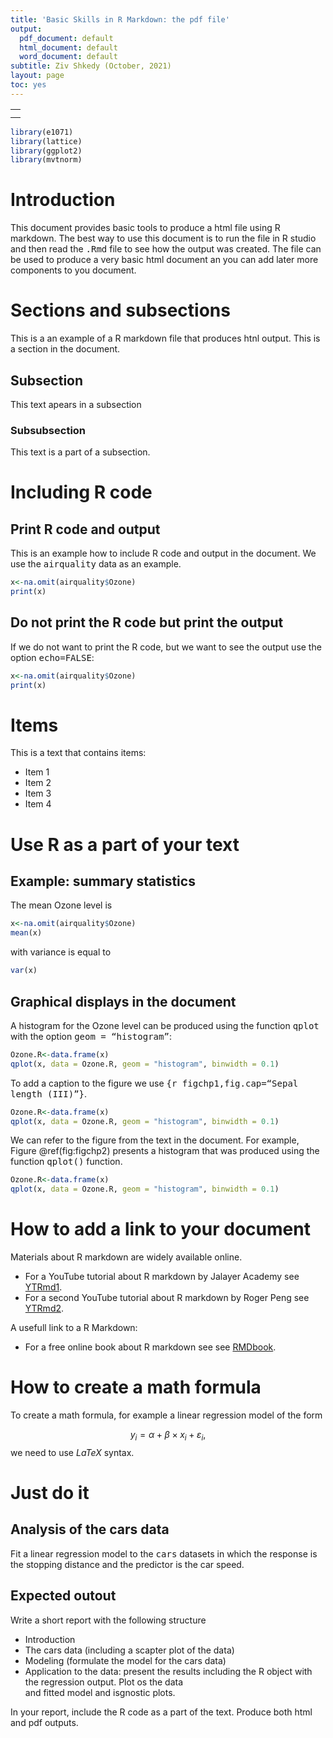 ---
title: 'Basic Skills in R Markdown: the pdf file'
output:
  pdf_document: default
  html_document: default
  word_document: default
subtitle: Ziv Shkedy (October, 2021)
layout: page
toc: yes
---


---
<!-- output: html_document -->
<!--   use_bookdown: TRUE -->  
--- 


```{r,echo=FALSE}
library(e1071)
library(lattice)
library(ggplot2)
library(mvtnorm)
```

\newpage


# Introduction

This document provides basic tools to produce a html file using R markdown. The best way to use this document is to run the file in R studio and then read the <tt>.Rmd</tt> file to see how the output was created. The file can be used to produce a very basic html document an you can add later more components to you document.

# Sections and subsections

This is a an example of a R markdown file that produces htnl output.  This is a section in the document.

## Subsection

This text apears in a subsection

### Subsubsection 

This text is a part of a subsection.



# Including R code

## Print R code and output

This is an example how to include R code and output in the document. We use the <tt>airquality</tt> data as an example.


```{r}
x<-na.omit(airquality$Ozone)
print(x) 
```

## Do not print the R code but print the output

If we do not want to print the R code, but we want to see the output use the option <tt>echo=FALSE</tt>:

```{r,echo=FALSE}
x<-na.omit(airquality$Ozone)
print(x) 
```


# Items

This is a text that contains items:

 * Item 1
 * Item 2
 * Item 3 
 * Item 4
 
 
# Use R as a part of your text

## Example: summary statistics

The mean Ozone level is 

```{r}
x<-na.omit(airquality$Ozone)
mean(x) 
```

with variance is equal to

```{r}
var(x) 
```

## Graphical displays in the document

A histogram for the Ozone level can be produced using the function <tt>qplot</tt> with the option <tt>geom = "histogram"</tt>:

```{r}
Ozone.R<-data.frame(x)
qplot(x, data = Ozone.R, geom = "histogram", binwidth = 0.1)
```


To add a caption to the figure we use <tt>{r figchp1,fig.cap="Sepal length (III)"}</tt>.

```{r figchp1,fig.cap="Sepal length (III)"}
Ozone.R<-data.frame(x)
qplot(x, data = Ozone.R, geom = "histogram", binwidth = 0.1)
```

We can refer to the figure from the text in the document. For example, Figure \@ref(fig:figchp2)  presents a histogram that was produced using the function <tt>qplot()</tt> function.

```{r figchp2,fig.cap="Sepal length (III)"}
Ozone.R<-data.frame(x)
qplot(x, data = Ozone.R, geom = "histogram", binwidth = 0.1)
```

# How to add a link to your document

Materials about R markdown are widely available online. 

 * For a YouTube tutorial about R markdown by 
   Jalayer Academy see [YTRmd1](https://www.youtube.com/watch?v=tKUufzpoHDE).
 * For a second YouTube tutorial about R markdown  by 
   Roger Peng see [YTRmd2](https://www.youtube.com/watch?v=DNS7i2m4sB0).
 
A usefull link to a R Markdown:

 * For a free online book about R markdown see see [RMDbook](https://bookdown.org/yihui/rmarkdown/).

# How to create a math formula

To create a math formula, for example a linear regression model of the form

$$y_{i}=\alpha+\beta \times x_{i} + \varepsilon_{i},$$
we need to use $LaTeX$ syntax. 


# Just do it

## Analysis of the cars data

Fit a linear regression model to the <tt>cars</tt> datasets in which the response is the stopping distance and the predictor is the car speed.

## Expected outout

Write a short report with the following structure

  * Introduction
  * The cars data (including a scapter plot of the data)
  * Modeling (formulate the model for the cars data)
  * Application to the data: present the results including the R object with the regression output. Plot os the data   
    and fitted model and isgnostic plots.
    
  
In your report, include the R code as a part of the text. Produce both html and pdf outputs.



